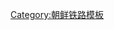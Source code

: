 {{鐵道路線|
| 模板名稱 = 江界线
| 名稱 = [[江界线]]
| 代表色 = blue
| 背景顏色 = #FFE8EA
| 車站列表 = [[江界站|江界]] - [[新江界站|新江界]] - [[南门站 (朝鲜)|南门]] - [[東部站 (慈江道)|東部]] - [[香河站 (慈江道)|香河]] - [[胜芳下里站|胜芳下里]] - [[胜芳站 (慈江道)|胜芳]] - [[公北站|公北]] - [[五一站 (慈江道)|五一]] - [[坪里站|坪里]] - [[黃浦站|黃浦]] - [[十里坪站 (朝鲜)|十里坪]] - <del>[[上十里坪站|上十里坪]]</del> - <del>[[牙得嶺站|牙得嶺]]</del> - [[上新院站|上新院]] - [[下新院站|下新院]] - [[烏蔓洞站|烏蔓洞]] - [[狼林站|狼林]]}}<noinclude>
[[Category:朝鲜铁路模板]]

</noinclude>